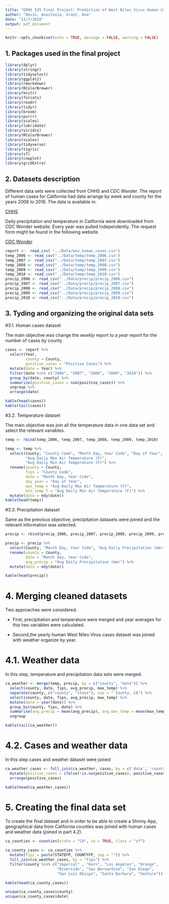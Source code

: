 ```yaml
---
title: "ERHS 535 Final Project: Prediction of West Niles Virus Human Cases in Southern California by Precipitation and Temperature from 2006-2010"
author: "Devin, Anastasia, Grant, Ana"
date: "11/7/2018"
output: pdf_document
---
```


```r
knitr::opts_chunk$set(echo = TRUE, message = FALSE, warning = FALSE)
```

## 1. Packages used in the final project

```r
library(dplyr)
library(stringr)
library(tidyselect)
library(ggplot2)
library(rmarkdown)
library(RColorBrewer)
library(knitr)
library(forcats)
library(readr)
library(tidyr)
library(broom)
library(purrr)
library(scales)
library(lubridate)
library(viridis)
library(RColorBrewer)
library(scales)
library(tidyverse)
library(tigris)
library(sf)
library(cowplot)
library(gridExtra)
```

## 2. Datasets description

Different data sets were collected from CHHS and CDC Wonder. The report of human cases for California had data arrange by week and county for the years 2006 to 2018. The data is available in:

[CHHS](https://data.chhs.ca.gov/dataset/west-nile-virus-cases-2006-present/resource/6ef33c1b-9f54-49f2-a92e-51a1b78f0a06)

Daily precipitation and temperature in California were downloaded from CDC Wonder website. Every year was pulled independently. The request form might be found in the following website.

[CDC Wonder](https://wonder.cdc.gov/)

```r
report <-  read_csv( "../Data/wnv_human_cases.csv")
temp_2006 <- read_csv("../Data/temp/temp_2006.csv")
temp_2007 <- read_csv("../Data/temp/temp_2007.csv")
temp_2008 <- read_csv("../Data/temp/temp_2008.csv")
temp_2009 <- read_csv("../Data/temp/temp_2009.csv")
temp_2010 <- read_csv("../Data/temp/temp_2010.csv")
precip_2006 <- read_csv("../Data/precip/precip_2006.csv")
precip_2007 <- read_csv("../Data/precip/precip_2007.csv")
precip_2008 <- read_csv("../Data/precip/precip_2008.csv")
precip_2009 <- read_csv("../Data/precip/precip_2009.csv")
precip_2010 <- read_csv("../Data/precip/precip_2010.csv")

```
## 3. Tyding and organizing the original data sets

#3.1. Human cases dataset

The main objective was change the *weekly* report to a *year* report for the number of cases by county

```r
cases <- report %>% 
  select(Year, 
         county = County, 
         positive_cases = "Positive Cases") %>% 
  mutate(date = Year) %>% 
  filter(date %in% c("2006", "2007", "2008", "2009", "2010")) %>% 
  group_by(date, county) %>% 
  summarize(positive_cases = sum(positive_cases)) %>% 
  ungroup %>% 
  arrange(date)

kable(head(cases))
kable(tail(cases))

```
#3.2. Temperature dataset

The main objective was join all the temperature data in one data set and select the relevant variables.

```r

temp <- rbind(temp_2006, temp_2007, temp_2008, temp_2009, temp_2010)

temp <- temp %>% 
  select(County, "County Code", "Month Day, Year Code", "Day of Year", 
         "Avg Daily Max Air Temperature (F)", 
         "Avg Daily Min Air Temperature (F)") %>% 
  rename(county = County,
         fips = "County Code",
         date = "Month Day, Year Code",
         day_year = "Day of Year",
         max_temp = "Avg Daily Max Air Temperature (F)",
         min_temp_f = "Avg Daily Min Air Temperature (F)") %>% 
  mutate(date = mdy(date)) 
kable(head(temp))

```

#3.3. Precipitation dataset

Same as the previous objective, precipitation datasets were joined and the relevant information was selected.

```r

precip <- rbind(precip_2006, precip_2007, precip_2008, precip_2009, precip_2010)

precip <- precip %>%
  select(County, "Month Day, Year Code", "Avg Daily Precipitation (mm)")%>%
  rename(county = County,
         date = "Month Day, Year Code",
         avg_precip = "Avg Daily Precipitation (mm)") %>% 
  mutate(date = mdy(date))

kable(head(precip))

```

# 4. Merging cleaned datasets

Two approaches were considered. 

- First, precipitation and temperature were merged and year averages for this two variables were calculated.

- Second,the yearly human West Niles Virus cases dataset was joined with weather organize by year.

# 4.1. Weather data

In this step, temperature and precipitation data sets were merged.

```r

ca_weather <- merge(temp, precip, by = c("county", "date")) %>% 
  select(county, date, fips, avg_precip, max_temp) %>% 
  separate(county, c("county", "state"), sep = " County, CA") %>% 
  select(county, date, fips, avg_precip, max_temp) %>% 
  mutate(date = year(date)) %>% 
  group_by(county, fips, date) %>% 
  summarise(avg_precip = mean(avg_precip), avg_max_temp = mean(max_temp)) %>% 
  ungroup 

kable(tail(ca_weather))

```

# 4.2. Cases and weather data

In this step cases and weather dataset were joined

```r

ca_weather_cases <- full_join(ca_weather, cases, by = c('date', 'county')) %>%
  mutate(positive_cases = ifelse(!is.na(positive_cases), positive_cases, 0)) %>% 
  arrange(positive_cases) 

kable(head(ca_weather_cases))

```

# 5. Creating the final data set

To create the final dataset and in order to be able to create a Shinny App, geographical data from California counties was joined with human cases and weather data (joined in part 4.2).

```r

ca_counties <- counties(state = "CA", cb = TRUE, class = "sf")

ca_county_cases <- ca_counties %>% 
  mutate(fips = paste(STATEFP, COUNTYFP, sep = "")) %>% 
  full_join(ca_weather_cases, by = "fips") %>% 
  filter(county %in% c("Imperial" , "Kern", "Los Angeles", "Orange",
                       "Riverside", "San Bernardino", "San Diego", 
                       "San Luis Obispo", "Santa Barbara", "Ventura"))

kable(head(ca_county_cases))

unique(ca_county_cases$county)
unique(ca_county_cases$date)
```

